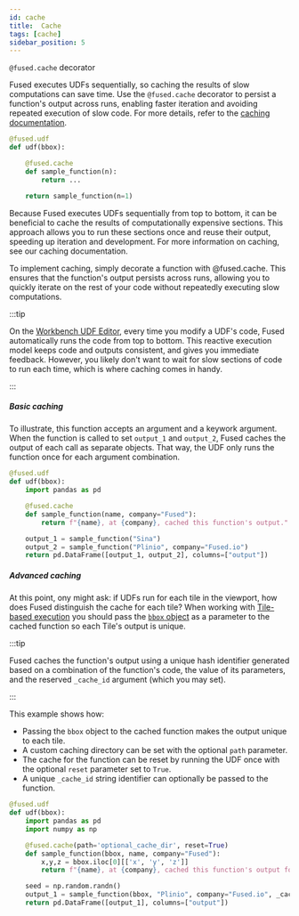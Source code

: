 ```yaml
---
id: cache
title:  Cache
tags: [cache]
sidebar_position: 5
---
```


`@fused.cache` decorator

Fused executes UDFs sequentially, so caching the results of slow computations can save time. Use the `@fused.cache` decorator to persist a function's output across runs, enabling faster iteration and avoiding repeated execution of slow code. For more details, refer to the [caching documentation](/basics/core-concepts/advanced/content-management/cache/).


```python
@fused.udf
def udf(bbox):

    @fused.cache
    def sample_function(n):
        return ...

    return sample_function(n=1)

```


Because Fused executes UDFs sequentially from top to bottom, it can be beneficial to cache the results of computationally expensive sections. This approach allows you to run these sections once and reuse their output, speeding up iteration and development. For more information on caching, see our caching documentation.

To implement caching, simply decorate a function with @fused.cache. This ensures that the function's output persists across runs, allowing you to quickly iterate on the rest of your code without repeatedly executing slow computations.



:::tip

On the [Workbench UDF Editor](/workbench/map-builder/udf-editor/), every time you modify a UDF's code, Fused automatically runs the code from top to bottom. This reactive execution model keeps code and outputs consistent, and gives you immediate feedback. However, you likely don't want to wait for slow sections of code to run each time, which is where caching comes in handy.

:::


##### Basic caching

To illustrate, this function accepts an argument and a keywork argument. When the function is called to set `output_1` and `output_2`, Fused caches the output of each call as separate objects. That way, the UDF only runs the function once for each argument combination.

```python
@fused.udf
def udf(bbox):
    import pandas as pd

    @fused.cache
    def sample_function(name, company="Fused"):
        return f"{name}, at {company}, cached this function's output."

    output_1 = sample_function("Sina")
    output_2 = sample_function("Plinio", company="Fused.io")
    return pd.DataFrame([output_1, output_2], columns=["output"])

```

##### Advanced caching

At this point, ony might ask: if UDFs run for each tile in the viewport, how does Fused distinguish the cache for each tile? When working with [Tile-based execution](/basics/core-concepts/call/#tile) you should pass the [`bbox` object](/basics/core-concepts/call/#the-bbox-object) as a parameter to the cached function so each Tile's output is unique.

:::tip

Fused caches the function's output using a unique hash identifier generated based on a combination of the function's code, the value of its parameters, and the reserved `_cache_id` argument (which you may set). 

:::

This example shows how:
- Passing the `bbox` object to the cached function makes the output unique to each tile.
- A custom caching directory can be set with the optional `path` parameter.
- The cache for the function can be reset by running the UDF once with the optional `reset` parameter set to `True`.
- A unique `_cache_id` string identifier can optionally be passed to the function.

```python
@fused.udf
def udf(bbox):
    import pandas as pd
    import numpy as np

    @fused.cache(path='optional_cache_dir', reset=True)
    def sample_function(bbox, name, company="Fused"):
        x,y,z = bbox.iloc[0][['x', 'y', 'z']]
        return f"{name}, at {company}, cached this function's output for the tile {z} {x} {y}."

    seed = np.random.randn()
    output_1 = sample_function(bbox, "Plinio", company="Fused.io", _cache_id=str(seed))
    return pd.DataFrame([output_1], columns=["output"])
```
